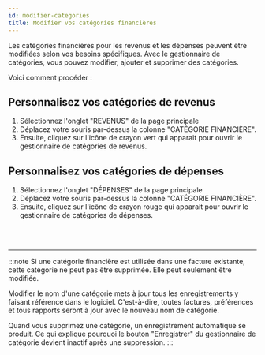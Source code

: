 ```yaml
---
id: modifier-categories
title: Modifier vos catégories financières
---
```



<VideoLink
  url="https://youtu.be/8y2vP_2NsmI"
  duration="6:56"
  title="Finance D - Personnaliser les catégories financières de revenus et de dépenses"
/>

Les catégories financières pour les revenus et les dépenses
peuvent être modifiées selon vos besoins spécifiques.
Avec le gestionnaire de catégories, vous pouvez modifier, ajouter et supprimer des catégories.

Voici comment procéder :


## Personnalisez vos catégories de revenus
1. Sélectionnez l'onglet "REVENUS" de la page principale
2. Déplacez votre souris par-dessus la colonne "CATÉGORIE FINANCIÈRE".
3. Ensuite, cliquez sur l'icône de crayon vert qui apparait pour ouvrir le gestionnaire de catégories de revenus.

<LazyGif
  relativePath="categories/modif-categ-revenus.gif"
  alt="Démo pour modifier les catégories de revenus"
  height={597}
/>


## Personnalisez vos catégories de dépenses
1. Sélectionnez l'onglet "DÉPENSES" de la page principale
2. Déplacez votre souris par-dessus la colonne "CATÉGORIE FINANCIÈRE".
3. Ensuite, cliquez sur l'icône de crayon rouge qui apparait pour ouvrir le gestionnaire de catégories de dépenses.

<LazyGif
  relativePath="categories/modif-categ-depenses.gif"
  alt="Démo pour modifier les catégories de dépenses"
  height={584}
/>

<br/>
<br/>
<hr/>

:::note
Si une catégorie financière est utilisée dans une facture existante, cette catégorie ne peut pas être supprimée.
Elle peut seulement être modifiée.

Modifier le nom d'une catégorie mets à jour tous les enregistrements y faisant référence dans le logiciel.
C'est-à-dire, toutes factures, préférences et tous rapports seront à jour avec le nouveau nom de catégorie.

Quand vous supprimez une catégorie, un enregistrement automatique se produit.
Ce qui explique pourquoi le bouton "Enregistrer" du gestionnaire de catégorie
devient inactif après une suppression.
:::

<br/>
<br/>
